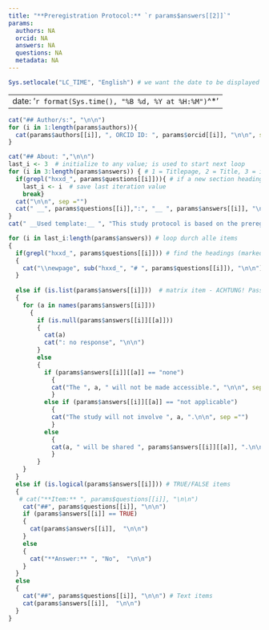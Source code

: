 ```yaml
---
title: "**Preregistration Protocol:** `r params$answers[[2]]`"
params:
  authors: NA
  orcid: NA
  answers: NA
  questions: NA
  metadata: NA
---
```

````r
Sys.setlocale("LC_TIME", "English") # we want the date to be displayed in English
```` 

---
date: '`r format(Sys.time(), "%B %d, %Y at %H:%M")`^*'
---
\footnotetext{* This is not an official timestamp. The timestamp will be assigned upon submission to PsychArchives.}

````r
cat("## Author/s:", "\n\n")
for (i in 1:length(params$authors)){
  cat(params$authors[[i]], ", ORCID ID: ", params$orcid[[i]], "\n\n", sep ="")
}
````

````r

cat("## About: ","\n\n")
last_i <- 3  # initialize to any value; is used to start next loop 
for (i in 3:length(params$answers)) { # 1 = Titlepage, 2 = Title, 3 = item to be printed
  if(grepl("hxxd_", params$questions[[i]])){ # if a new section heading is encountered
    last_i <- i  # save last iteration value
    break}
  cat("\n\n", sep ="")
  cat(" __", params$questions[[i]],":", "__ ", params$answers[[i]], "\n\n", sep ="")
}
cat(" __Used template:__ ", "This study protocol is based on the preregistration template for scoping reviews (version 2).", "\n\n", sep ="")

````


\newpage

````r

for (i in last_i:length(params$answers)) # loop durch alle items
{
  if(grepl("hxxd_", params$questions[[i]])) # find the headings (marked wit "hxxd_")
  {
    cat("\\newpage", sub("hxxd_", "# ", params$questions[[i]]), "\n\n") #start new page before each heading
  }
  
  else if (is.list(params$answers[[i]]))  # matrix item - ACHTUNG! Passt nur auf dieses eine Matrix Item 
  {
    for (a in names(params$answers[[i]])) 
      {
        if (is.null(params$answers[[i]][[a]]))
        {
          cat(a)
          cat(": no response", "\n\n")
        }
        else
        {
          if (params$answers[[i]][[a]] == "none") 
            {
            cat("The ", a, " will not be made accessible.", "\n\n", sep ="")
            }
          else if (params$answers[[i]][[a]] == "not applicable")
            {
            cat("The study will not involve ", a, ".\n\n", sep ="") 
            }
          else 
            {
            cat(a, " will be shared ", params$answers[[i]][[a]], ".\n\n", sep ="")
            }
        }
    }
  }
  else if (is.logical(params$answers[[i]])) # TRUE/FALSE items
  {
   # cat("**Item:** ", params$questions[[i]], "\n\n")
    cat("##", params$questions[[i]], "\n\n")
    if (params$answers[[i]] == TRUE)
    {
      cat(params$answers[[i]],  "\n\n")
    }
    else
    {
      cat("**Answer:** ", "No",  "\n\n")
    }
  }
  else
  {
    cat("##", params$questions[[i]], "\n\n") # Text items
    cat(params$answers[[i]],  "\n\n")
  }
}
````

